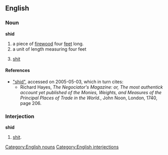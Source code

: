 ==English==
===Noun===
[[Category:English nouns]]
'''shid'''
#a piece of [[firewood]] four [[foot|feet]] long.
#a unit of length measuring four feet
#{{tag|variant by sonorization of <t>}} [[shit]]

====References====
* [http://www.sizes.com/materls/shid.htm "shid"], accessed on 2005-05-03, which in turn cites:
** Richard Hayes, ''The Negociator's Magazine: or, The most authentick account yet published of the Monies, Weights, and Measures of the Principal Places of Trade in the World.'', John Noon, London, 1740, page 206.

===Interjection===
[[Category:English interjections]]
'''shid'''
# {{euphemism}} [[shit]].